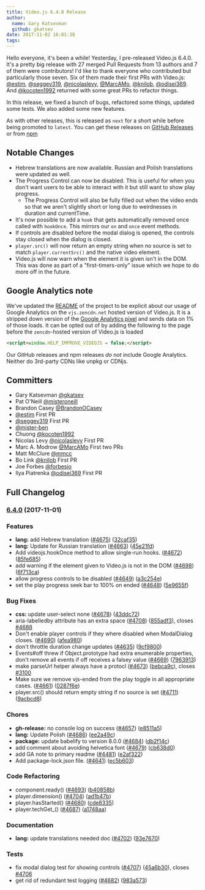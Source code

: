 ```yaml
---
title: Video.js 6.4.0 Release
author:
  name: Gary Katsevman
  github: gkatsev
date: 2017-11-02 16:01:38
tags:
---
```


Hello everyone, it's been a while! Yesterday, I pre-released Video.js 6.4.0. It's a pretty big release with 27 merged Pull Requests from 13 authors and 7 of them were contributors!
I'd like to thank everyone who contributed but particularly those seven. Six of them made their first PRs with Video.js: [@estim](https://github.com/estim), [@seggev319](https://github.com/seggev319), [@nicolaslevy](https://github.com/nicolaslevy), [@MarcAMo](https://github.com/MarcAMo), [@knilob](https://github.com/knilob), [@odisei369](https://github.com/odisei369). And [@kocoten1992](https://github.com/kocoten1992) returned with some great PRs to refactor things.

In this release, we fixed a bunch of bugs, refactored some things, updated some tests. We also added some new features.

As with other releases, this is released as `next` for a short while before being promoted to `latest`.
You can get these releases on [GitHub Releases](https://github.com/videojs/video.js/releases/tag/v6.4.0) or from [npm](https://www.npmjs.com/package/video.js)

## Notable Changes
- Hebrew translations are now available. Russian and Polish translations were updated as well.
- The Progress Control can now be disabled. This is useful for when you don't want users to be able to interact with it but still want to show play progress.
  - The Progress Control will also be fully filled out when the video ends so that we aren't slightly short or long due to weirdnesses in duration and currentTime.
- It's now possible to add a `hook` that gets automatically removed once called with `hookOnce`. This mirrors our `on` and `once` event methods.
- If controls are disabled before the modal dialog is opened, the controls stay closed when the dialog is closed.
- `player.src()` will now return an empty string when no source is set to match `player.currentSrc()` and the native video element.
- Video.js will now warn when the element it is given isn't in the DOM. This was done as part of a "first-timers-only" issue which we hope to do more off in the future.

## Google Analytics note
We've updated the [README](https://github.com/videojs/video.js#quick-start) of the project to be explicit about our usage of Google Analytics on the `vjs.zencdn.net` hosted version of Video.js. It is a stripped down version of the [Google Analytics pixel](https://github.com/videojs/cdn/blob/master/src/analytics.js) and sends data on 1% of those loads.
It can be opted out of by adding the following to the page before the `zencdn`-hosted version of Video.js is loaded
```html
<script>window.HELP_IMPROVE_VIDEOJS = false;</script>
```
Our GitHub releases and npm releases *do not* include Google Analytics. Neither do 3rd-party CDNs like unpkg or CDNjs.

## Committers
- Gary Katsevman [@gkatsev](https://github.com/gkatsev)
- Pat O'Neill [@misteroneill](https://github.com/misteroneill)
- Brandon Casey [@BrandonOCasey](https://github.com/BrandonOCasey)
- [@estim](https://github.com/estim) First PR
- [@seggev319](https://github.com/seggev319) First PR
- [@mister-ben](https://github.com/mister-ben)
- Chuong [@kocoten1992](https://github.com/kocoten1992)
- Nicolas Levy [@nicolaslevy](https://github.com/nicolaslevy) First PR
- Marc A. Modrow [@MarcAMo](https://github.com/MarcAMo) First two PRs
- Matt McClure [@mmcc](https://github.com/mmcc)
- Bo Link [@knilob](https://github.com/knilob) First PR
- Joe Forbes [@forbesjo](https://github.com/forbesjo)
- Ilya Piatrenka [@odisei369](https://github.com/odisei369) First PR


## Full Changelog
<a name="6.4.0"></a>
### [6.4.0](https://github.com/videojs/video.js/compare/v6.3.3...v6.4.0) (2017-11-01)

### Features

* **lang:** add Hebrew translation ([#4675](https://github.com/videojs/video.js/issues/4675)) ([32caf35](https://github.com/videojs/video.js/commit/32caf35))
* **lang:** Update for Russian translation ([#4663](https://github.com/videojs/video.js/issues/4663)) ([45e21fd](https://github.com/videojs/video.js/commit/45e21fd))
* Add videojs.hookOnce method to allow single-run hooks. ([#4672](https://github.com/videojs/video.js/issues/4672)) ([85fe685](https://github.com/videojs/video.js/commit/85fe685))
* add warning if the element given to Video.js is not in the DOM ([#4698](https://github.com/videojs/video.js/issues/4698)) ([6f713ca](https://github.com/videojs/video.js/commit/6f713ca))
* allow progress controls to be disabled ([#4649](https://github.com/videojs/video.js/issues/4649)) ([a3c254e](https://github.com/videojs/video.js/commit/a3c254e))
* set the play progress seek bar to 100% on ended ([#4648](https://github.com/videojs/video.js/issues/4648)) ([5e9655f](https://github.com/videojs/video.js/commit/5e9655f))

### Bug Fixes

* **css:** update user-select none ([#4678](https://github.com/videojs/video.js/issues/4678)) ([43ddc72](https://github.com/videojs/video.js/commit/43ddc72))
* aria-labelledby attribute has an extra space ([#4708](https://github.com/videojs/video.js/issues/4708)) ([855adf3](https://github.com/videojs/video.js/commit/855adf3)), closes [#4688](https://github.com/videojs/video.js/issues/4688)
* Don't enable player controls if they where disabled when ModalDialog closes. ([#4690](https://github.com/videojs/video.js/issues/4690)) ([afea980](https://github.com/videojs/video.js/commit/afea980))
* don't throttle duration change updates ([#4635](https://github.com/videojs/video.js/issues/4635)) ([9cf9800](https://github.com/videojs/video.js/commit/9cf9800))
* Events#off threw if Object.prototype had extra enumerable properties, don't remove all events if off receives a falsey value ([#4669](https://github.com/videojs/video.js/issues/4669)) ([7963913](https://github.com/videojs/video.js/commit/7963913))
* make parseUrl helper always have a protocl ([#4673](https://github.com/videojs/video.js/issues/4673)) ([bebca9c](https://github.com/videojs/video.js/commit/bebca9c)), closes [#3100](https://github.com/videojs/video.js/issues/3100)
* Make sure we remove vjs-ended from the play toggle in all appropriate cases. ([#4661](https://github.com/videojs/video.js/issues/4661)) ([0287f6e](https://github.com/videojs/video.js/commit/0287f6e))
* player.src() should return empty string if no source is set ([#4711](https://github.com/videojs/video.js/issues/4711)) ([9acbcd8](https://github.com/videojs/video.js/commit/9acbcd8))

### Chores

* **gh-release:** no console log on success ([#4657](https://github.com/videojs/video.js/issues/4657)) ([e8511a5](https://github.com/videojs/video.js/commit/e8511a5))
* **lang:** Update Polish ([#4686](https://github.com/videojs/video.js/issues/4686)) ([ee2a49c](https://github.com/videojs/video.js/commit/ee2a49c))
* **package:** update babelify to version 8.0.0 ([#4684](https://github.com/videojs/video.js/issues/4684)) ([db2f14c](https://github.com/videojs/video.js/commit/db2f14c))
* add comment about avoiding helvetica font ([#4679](https://github.com/videojs/video.js/issues/4679)) ([cb638d0](https://github.com/videojs/video.js/commit/cb638d0))
* add GA note to primary readme ([#4481](https://github.com/videojs/video.js/issues/4481)) ([e2af322](https://github.com/videojs/video.js/commit/e2af322))
* Add package-lock.json file. ([#4641](https://github.com/videojs/video.js/issues/4641)) ([ec5b603](https://github.com/videojs/video.js/commit/ec5b603))

### Code Refactoring

* component.ready() ([#4693](https://github.com/videojs/video.js/issues/4693)) ([b40858b](https://github.com/videojs/video.js/commit/b40858b))
* player.dimension() ([#4704](https://github.com/videojs/video.js/issues/4704)) ([ad1b47b](https://github.com/videojs/video.js/commit/ad1b47b))
* player.hasStarted() ([#4680](https://github.com/videojs/video.js/issues/4680)) ([cde8335](https://github.com/videojs/video.js/commit/cde8335))
* player.techGet_() ([#4687](https://github.com/videojs/video.js/issues/4687)) ([a1748aa](https://github.com/videojs/video.js/commit/a1748aa))

### Documentation

* **lang:** update translations needed doc ([#4702](https://github.com/videojs/video.js/issues/4702)) ([93e7670](https://github.com/videojs/video.js/commit/93e7670))

### Tests

* fix modal dialog test for showing controls ([#4707](https://github.com/videojs/video.js/issues/4707)) ([45a6b30](https://github.com/videojs/video.js/commit/45a6b30)), closes [#4706](https://github.com/videojs/video.js/issues/4706)
* get rid of redundant test logging ([#4682](https://github.com/videojs/video.js/issues/4682)) ([983a573](https://github.com/videojs/video.js/commit/983a573))
